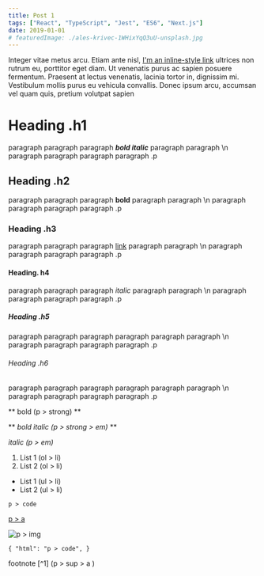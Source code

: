 ```yaml
---
title: Post 1
tags: ["React", "TypeScript", "Jest", "ES6", "Next.js"]
date: 2019-01-01
# featuredImage: ./ales-krivec-1WHixYqQ3uU-unsplash.jpg
---
```


Integer vitae metus arcu. Etiam ante nisl, [I'm an inline-style link](https://www.google.com) ultrices non rutrum eu, porttitor eget diam. Ut venenatis purus ac sapien posuere fermentum. Praesent at lectus venenatis, lacinia tortor in, dignissim mi. Vestibulum mollis purus eu vehicula convallis. Donec ipsum arcu, accumsan vel quam quis, pretium volutpat sapien

# Heading .h1

paragraph paragraph paragraph _**bold italic**_ paragraph paragraph \n paragraph paragraph paragraph paragraph .p

## Heading .h2

paragraph paragraph paragraph **bold** paragraph paragraph \n paragraph paragraph paragraph paragraph .p

### Heading .h3

paragraph paragraph paragraph [link](http://www.google.com) paragraph paragraph \n paragraph paragraph paragraph paragraph .p

#### Heading. h4

paragraph paragraph paragraph _italic_ paragraph paragraph \n paragraph paragraph paragraph paragraph .p

##### Heading .h5

paragraph paragraph paragraph paragraph paragraph paragraph \n paragraph paragraph paragraph paragraph .p

###### Heading .h6

paragraph paragraph paragraph paragraph paragraph paragraph \n paragraph paragraph paragraph paragraph .p

** bold (p > strong) **

** _bold italic (p > strong > em)_ **

_italic (p > em)_

1. List 1 (ol > li)
2. List 2 (ol > li)

- List 1 (ul > li)
- List 2 (ul > li)

`p > code`

[p > a](https://www.example.com)

![p > img](image.jpg)

`{ "html": "p > code", }`

footnote [^1] (p > sup > a )
